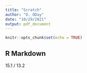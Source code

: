```yaml
---
title: "Scratch"
author: "D. ODay"
date: "10/29/2021"
output: pdf_document
---
```


```r
knitr::opts_chunk$set(echo = TRUE)
```

## R Markdown
15.1 / 13.2
